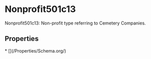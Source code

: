   
# Nonprofit501c13

Nonprofit501c13: Non-profit type referring to Cemetery Companies.

## Properties

<Grid>
* [](/Properties/Schema.org/)
</Grid>


